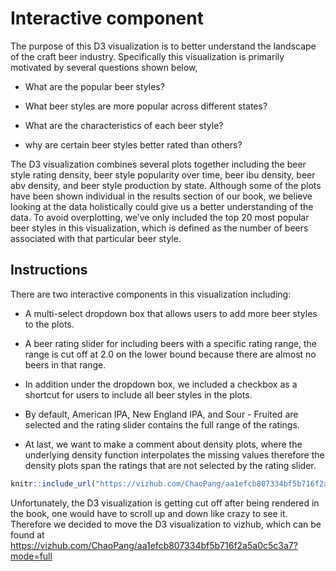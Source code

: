 # Interactive component

The purpose of this D3 visualization is to better understand the landscape of the craft beer industry. Specifically this visualization is primarily motivated by several questions shown below,

-   What are the popular beer styles?

-   What beer styles are more popular across different states?

-   What are the characteristics of each beer style?

-   why are certain beer styles better rated than others?

The D3 visualization combines several plots together including the beer style rating density, beer style popularity over time, beer ibu density, beer abv density, and beer style production by state. Although some of the plots have been shown individual in the results section of our book, we believe looking at the data holistically could give us a better understanding of the data. To avoid overplotting, we've only included the top 20 most popular beer styles in this visualization, which is defined as the number of beers associated with that particular beer style.

## Instructions

There are two interactive components in this visualization including:

-   A multi-select dropdown box that allows users to add more beer styles to the plots.

-   A beer rating slider for including beers with a specific rating range, the range is cut off at 2.0 on the lower bound because there are almost no beers in that range.

-   In addition under the dropdown box, we included a checkbox as a shortcut for users to include all beer styles in the plots.

-   By default, American IPA, New England IPA, and Sour - Fruited are selected and the rating slider contains the full range of the ratings.

-   At last, we want to make a comment about density plots, where the underlying density function interpolates the missing values therefore the density plots span the ratings that are not selected by the rating slider.

```r
knitr::include_url("https://vizhub.com/ChaoPang/aa1efcb807334bf5b716f2a5a0c5c3a7?mode=full", height = "1080px")
```

Unfortunately, the D3 visualization is getting cut off after being rendered in the book, one would have to scroll up and down like crazy to see it. Therefore we decided to move the D3 visualization to vizhub, which can be found at <https://vizhub.com/ChaoPang/aa1efcb807334bf5b716f2a5a0c5c3a7?mode=full>
